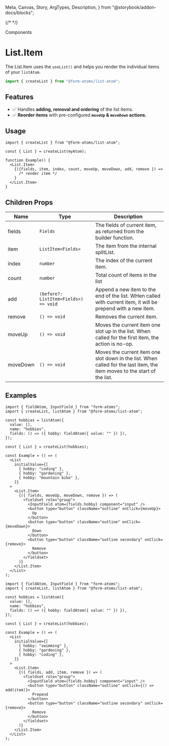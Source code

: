   Meta,
  Canvas,
  Story,
  ArgTypes,
  Description,
} from "@storybook/addon-docs/blocks";

{/* <Meta of={ListStories} /> */}

<hgroup>

<p class="category">Components</p>

# List.Item

The List.Item uses the `useList()` and helps you render the individual items of your `listAtom`.

</hgroup>

```ts
import { createList } from "@form-atoms/list-atom";
```

## Features

- ✅ Handles **adding, removal and ordering** of the list items.
- ✅ **Reorder items** with pre-configured **`moveUp` & `moveDown` actions.**

## Usage

```tsx
import { createList } from "@form-atoms/list-atom";

const { List } = createList(myAtom);

function Example() {
  <List.Item>
    {({fields, item, index, count, moveUp, moveDown, add, remove }) =>
      /* render item */
    }
  </List.Item>
}
```

## Children Props

| Name     | Type                                  | Description                                                                                                               |
| -------- | ------------------------------------- | ------------------------------------------------------------------------------------------------------------------------- |
| fields   | `Fields`                              | The fields of current item, as returned from the builder function.                                                        |
| item     | `ListItem<Fields>`                    | The item from the internal splitList.                                                                                     |
| index    | `number`                              | The index of the current item.                                                                                            |
| count    | `number`                              | Total count of items in the list                                                                                          |
| add      | `(before?: ListItem<Fields>) => void` | Append a new item to the end of the list. WHen called with current item, it will be prepend with a new item.              |
| remove   | `() => void`                          | Removes the current item.                                                                                                 |
| moveUp   | `() => void`                          | Moves the current item one slot up in the list. When called for the first item, the action is no-op.                      |
| moveDown | `() => void`                          | Moves the current item one slot down in the list. When called for the last item, the item moves to the start of the list. |

## Examples

<Example of={ItemStories.OrderingItems} >

```tsx
import { fieldAtom, InputField } from "form-atoms";
import { createList, listAtom } from "@form-atoms/list-atom";

const hobbies = listAtom({
  value: [],
  name: "hobbies",
  fields: () => ({ hobby: fieldAtom({ value: "" }) }),
});

const { List } = createList(hobbies);

const Example = () => (
  <List
    initialValue={[
      { hobby: "coding" },
      { hobby: "gardening" },
      { hobby: "mountain bike" },
    ]}
  >
    <List.Item>
      {({ fields, moveUp, moveDown, remove }) => (
        <fieldset role="group">
          <InputField atom={fields.hobby} component="input" />
          <button type="button" className="outline" onClick={moveUp}>
            Up
          </button>
          <button type="button" className="outline" onClick={moveDown}>
            Down
          </button>
          <button type="button" className="outline secondary" onClick={remove}>
            Remove
          </button>
        </fieldset>
      )}
    </List.Item>
  </List>
);
```

</Example>

<Example of={ItemStories.Prepend} >

```tsx
import { fieldAtom, InputField } from "form-atoms";
import { createList, listAtom } from "@form-atoms/list-atom";

const hobbies = listAtom({
  value: [],
  name: "hobbies",
  fields: () => ({ hobby: fieldAtom({ value: "" }) }),
});

const { List } = createList(hobbies);

const Example = () => (
  <List
    initialValue={[
      { hobby: "swimming" },
      { hobby: "gardening" },
      { hobby: "coding" },
    ]}
  >
    <List.Item>
      {({ fields, add, item, remove }) => (
        <fieldset role="group">
          <InputField atom={fields.hobby} component="input" />
          <button type="button" className="outline" onClick={() => add(item)}>
            Prepend
          </button>
          <button type="button" className="outline secondary" onClick={remove}>
            Remove
          </button>
        </fieldset>
      )}
    </List.Item>
  </List>
);
```

</Example>
